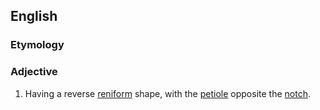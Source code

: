 ==English==

===Etymology===
{{prefix|ob|reniform|lang=en}}

===Adjective===
{{en-adj|-}}

# {{lb|en|botany|of leaves}} Having a reverse [[reniform]] shape, with the [[petiole]] opposite the [[notch]].